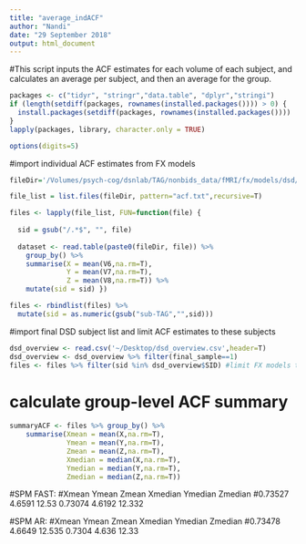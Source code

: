 ```yaml
---
title: "average_indACF"
author: "Nandi"
date: "29 September 2018"
output: html_document
---
```

#This script inputs the ACF estimates for each volume of each subject, and calculates an average per subject, and then an average for the group.

```r
packages <- c("tidyr", "stringr","data.table", "dplyr","stringi")
if (length(setdiff(packages, rownames(installed.packages()))) > 0) {
  install.packages(setdiff(packages, rownames(installed.packages())))  
}
lapply(packages, library, character.only = TRUE)

options(digits=5)
```

#import individual ACF estimates from FX models
```r
fileDir='/Volumes/psych-cog/dsnlab/TAG/nonbids_data/fMRI/fx/models/dsd/wave1/pmod/MLmotion_AR_RT/'

file_list = list.files(fileDir, pattern="acf.txt",recursive=T)

files <- lapply(file_list, FUN=function(file) {
  
  sid = gsub("/.*$", "", file)
    
  dataset <- read.table(paste0(fileDir, file)) %>%
    group_by() %>%
    summarise(X = mean(V6,na.rm=T),
              Y = mean(V7,na.rm=T),
              Z = mean(V8,na.rm=T)) %>%
    mutate(sid = sid) }) 

files <- rbindlist(files) %>%
  mutate(sid = as.numeric(gsub("sub-TAG","",sid)))
```

#import final DSD subject list and limit ACF estimates to these subjects 
```r
dsd_overview <- read.csv('~/Desktop/dsd_overview.csv',header=T)
dsd_overview <- dsd_overview %>% filter(final_sample==1)
files <- files %>% filter(sid %in% dsd_overview$SID) #limit FX models to final dsd list (i.e. excluding those with bad motion)
```

# calculate group-level ACF summary
```r
summaryACF <- files %>% group_by() %>%
    summarise(Xmean = mean(X,na.rm=T),
              Ymean = mean(Y,na.rm=T),
              Zmean = mean(Z,na.rm=T),
              Xmedian = median(X,na.rm=T),
              Ymedian = median(Y,na.rm=T),
              Zmedian = median(Z,na.rm=T))
```

#SPM FAST: 
#Xmean	Ymean	Zmean	Xmedian	Ymedian	Zmedian
#0.73527	4.6591	12.53	0.73074	4.6192	12.332

#SPM AR: 
#Xmean	Ymean	Zmean	Xmedian	Ymedian	Zmedian
#0.73478	4.6649	12.535	0.7304	4.636	12.33


